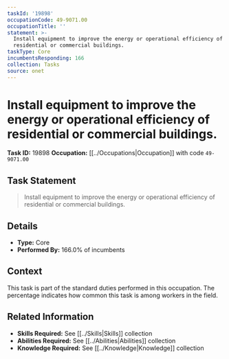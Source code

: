 ```yaml
---
taskId: '19898'
occupationCode: 49-9071.00
occupationTitle: ''
statement: >-
  Install equipment to improve the energy or operational efficiency of
  residential or commercial buildings.
taskType: Core
incumbentsResponding: 166
collection: Tasks
source: onet
---
```

# Install equipment to improve the energy or operational efficiency of residential or commercial buildings.

**Task ID:** 19898
**Occupation:** [[../Occupations|Occupation]] with code `49-9071.00`

## Task Statement

> Install equipment to improve the energy or operational efficiency of residential or commercial buildings.

## Details

- **Type:** Core
- **Performed By:** 166.0% of incumbents

## Context

This task is part of the standard duties performed in this occupation. The percentage indicates how common this task is among workers in the field.

## Related Information

- **Skills Required:** See [[../Skills|Skills]] collection
- **Abilities Required:** See [[../Abilities|Abilities]] collection
- **Knowledge Required:** See [[../Knowledge|Knowledge]] collection
